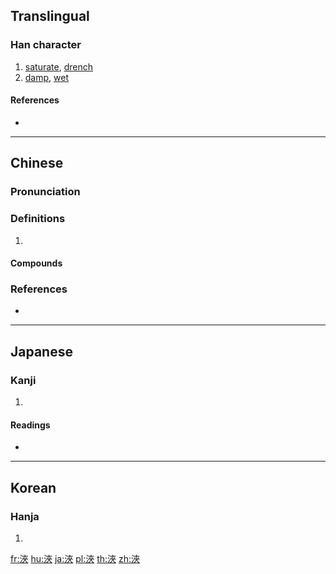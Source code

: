 {{also|浃}}
==Translingual==

===Han character===
{{Han char|rn=85|rad=水|as=07|sn=10|four=34138|canj=EKOO}}

# [[saturate]], [[drench]]
# [[damp]], [[wet]]

====References====
* {{Han ref|kx=0625.170|dkj=17506|dj=1027.030|hdz=31620.070|uh=6D79|ud=28025|bh=AF48|bd=44872}}

----

==Chinese==
{{zh-forms|s=浃}}

===Pronunciation===
{{zh-pron
|m=jiā
|c=gaap3,zip3
|mc=y
|oc=y
|cat=
}}

===Definitions===
{{zh-hanzi}}

# {{rfdef|zh}}

====Compounds====
{{zh-der|周浹|日浹往來|普浹|汗流浹背|流汗浹背|浹日|浹洽|浹浹|浹渫|浹背|浹辰|浹髓淪肌|浹髓淪膚|淪肌浹髓}}

===References===
* {{R:yue:Hanzi}}

----

==Japanese==

===Kanji===
{{ja-kanji|grade=|rs=水07}}

# {{defn|lang=ja|sort=水07}}

====Readings====
* {{ja-readings|on=[[しょう]] (shō)|kun=[[あまねし]] (amaneshi), [[とおる]] (tooru), [[うるおう]] (uruou)}}

----

==Korean==

===Hanja===
{{ko-hanja|hangeul=협|eumhun=|rv=hyeop|mr=hyŏp|y=hyep}}

# {{defn|lang=ko|sort=水07}}

[[fr:浹]]
[[hu:浹]]
[[ja:浹]]
[[pl:浹]]
[[th:浹]]
[[zh:浹]]